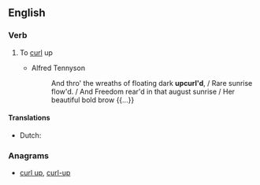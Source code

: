 ==English==

===Verb===
{{en-verb}}

# {{context|transitive|rare|lang=en}} To [[curl]] up
#* Alfred Tennyson
#*: And thro' the wreaths of floating dark '''upcurl'd''', / Rare sunrise flow'd. / And Freedom rear'd in that august sunrise / Her beautiful bold brow {{...}}

====Translations====
{{trans-top|curl up}}
* Dutch: {{t+|nl|krullen}}
{{trans-mid}}
{{trans-bottom}}

===Anagrams===
* [[curl up#English|curl up]], [[curl-up#English|curl-up]]